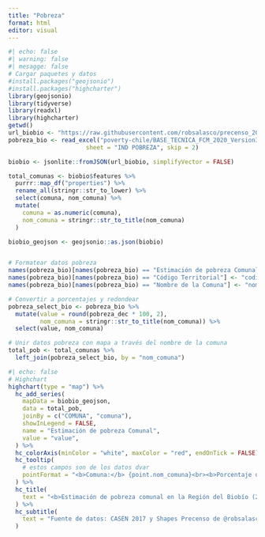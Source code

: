```yaml
---
title: "Pobreza"
format: html
editor: visual
---
```


```r
#| echo: false
#| warning: false
#| mesagge: false
# Cargar paquetes y datos
#install.packages("geojsonio")
#install.packages("highcharter")
library(geojsonio)
library(tidyverse)
library(readxl)
library(highcharter)
getwd()
url_biobio <- "https://raw.githubusercontent.com/robsalasco/precenso_2016_geojson_chile/master/Comunas/R08.geojson"
pobreza_bio <- read_excel("poverty-chile/BASE_TECNICA_FCM_2020_Version3_07052020_H2349_SINIM.xlsx", 
                      sheet = "IND POBREZA", skip = 2)

biobio <- jsonlite::fromJSON(url_biobio, simplifyVector = FALSE)

total_comunas <- biobio$features %>% 
  purrr::map_df("properties") %>% 
  rename_all(stringr::str_to_lower) %>% 
  select(comuna, nom_comuna) %>% 
  mutate(
    comuna = as.numeric(comuna),
    nom_comuna = stringr::str_to_title(nom_comuna)
  )

biobio_geojson <- geojsonio::as.json(biobio)


# Formatear datos pobreza
names(pobreza_bio)[names(pobreza_bio) == "Estimación de pobreza Comunal (CASEN 2017)"] <- "pobreza_dec"
names(pobreza_bio)[names(pobreza_bio) == "Código Territorial"] <- "codigo"
names(pobreza_bio)[names(pobreza_bio) == "Nombre de la Comuna"] <- "nom_comuna"

# Convertir a porcentajes y redondear
pobreza_select_bio <- pobreza_bio %>%
  mutate(value = round(pobreza_dec * 100, 2),
         nom_comuna = stringr::str_to_title(nom_comuna)) %>% 
  select(value, nom_comuna)

# Unir datos pobreza con mapa a través del nombre de la comuna
total_pob <- total_comunas %>% 
  left_join(pobreza_select_bio, by = "nom_comuna")
```

```r
#| echo: false
# Highchart
highchart(type = "map") %>%
  hc_add_series(
    mapData = biobio_geojson,
    data = total_pob,
    joinBy = c("COMUNA", "comuna"),
    showInLegend = FALSE,
    name = "Estimación de pobreza Comunal",
    value = "value",
  ) %>% 
  hc_colorAxis(minColor = "white", maxColor = "red", endOnTick = FALSE) %>% 
  hc_tooltip(
    # estos campos son de los datos dvar
    pointFormat = "<b>Comuna:</b> {point.nom_comuna}<br><b>Porcentaje de personas en situación de pobreza</b>: %{point.value}"
  ) %>% 
  hc_title(
    text = "<b>Estimación de pobreza comunal en la Región del Biobío (2017)</b>"
  ) %>% 
  hc_subtitle(
    text = "Fuente de datos: CASEN 2017 y Shapes Precenso de @robsalasco"
  )

```
